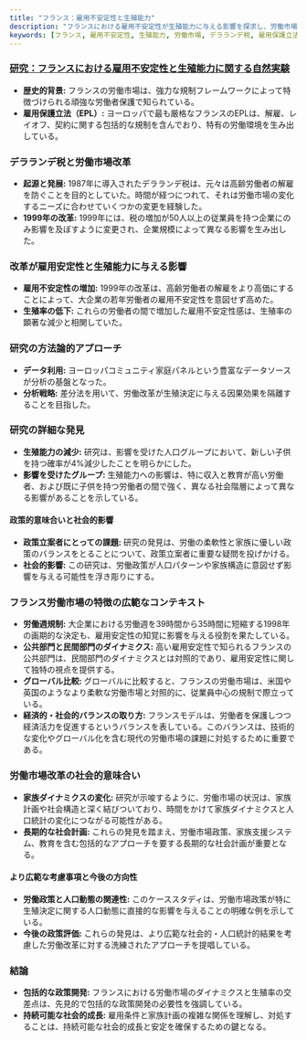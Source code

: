 ```yaml
---
title: "フランス：雇用不安定性と生殖能力"
description: "フランスにおける雇用不安定性が生殖能力に与える影響を探求し、労働市場改革と家族計画決定の意味合いに焦点を当てる。"
keywords: [フランス, 雇用不安定性, 生殖能力, 労働市場, デラランデ税, 雇用保護立法, 政策的意味合い, 社会的影響, 家族計画]
---
```


### [研究：フランスにおける雇用不安定性と生殖能力に関する自然実験](https://www.iza.org/publications/dp/13144/a-natural-experiment-on-job-insecurity-and-fertility-in-france)

* **歴史的背景:** フランスの労働市場は、強力な規制フレームワークによって特徴づけられる頑強な労働者保護で知られている。
* **雇用保護立法（EPL）:** ヨーロッパで最も厳格なフランスのEPLは、解雇、レイオフ、契約に関する包括的な規制を含んでおり、特有の労働環境を生み出している。

### **デラランデ税と労働市場改革**

* **起源と発展:** 1987年に導入されたデラランデ税は、元々は高齢労働者の解雇を防ぐことを目的としていた。時間が経つにつれて、それは労働市場の変化するニーズに合わせていくつかの変更を経験した。
* **1999年の改革:** 1999年には、税の増加が50人以上の従業員を持つ企業にのみ影響を及ぼすように変更され、企業規模によって異なる影響を生み出した。

### **改革が雇用安定性と生殖能力に与える影響**

* **雇用不安定性の増加:** 1999年の改革は、高齢労働者の解雇をより高価にすることによって、大企業の若年労働者の雇用不安定性を意図せず高めた。
* **生殖率の低下:** これらの労働者の間で増加した雇用不安定性感は、生殖率の顕著な減少と相関していた。

### **研究の方法論的アプローチ**

* **データ利用:** ヨーロッパコミュニティ家庭パネルという豊富なデータソースが分析の基盤となった。
* **分析戦略:** 差分法を用いて、労働改革が生殖決定に与える因果効果を隔離することを目指した。

### **研究の詳細な発見**

* **生殖能力の減少:** 研究は、影響を受けた人口グループにおいて、新しい子供を持つ確率が4%減少したことを明らかにした。
* **影響を受けたグループ:** 生殖能力への影響は、特に収入と教育が高い労働者、および既に子供を持つ労働者の間で強く、異なる社会階層によって異なる影響があることを示している。

#### **政策的意味合いと社会的影響**

* **政策立案者にとっての課題:** 研究の発見は、労働の柔軟性と家族に優しい政策のバランスをとることについて、政策立案者に重要な疑問を投げかける。
* **社会的影響:** この研究は、労働政策が人口パターンや家族構造に意図せず影響を与える可能性を浮き彫りにする。

### **フランス労働市場の特徴の広範なコンテキスト**

* **労働週規制:** 大企業における労働週を39時間から35時間に短縮する1998年の画期的な決定も、雇用安定性の知覚に影響を与える役割を果たしている。
* **公共部門と民間部門のダイナミクス:** 高い雇用安定性で知られるフランスの公共部門は、民間部門のダイナミクスとは対照的であり、雇用安定性に関して独特の視点を提供する。
* **グローバル比較:** グローバルに比較すると、フランスの労働市場は、米国や英国のようなより柔軟な労働市場と対照的に、従業員中心の規制で際立っている。
* **経済的・社会的バランスの取り方:** フランスモデルは、労働者を保護しつつ経済活力を促進するというバランスを表している。このバランスは、技術的な変化やグローバル化を含む現代の労働市場の課題に対処するために重要である。

### **労働市場改革の社会的意味合い**

* **家族ダイナミクスの変化:** 研究が示唆するように、労働市場の状況は、家族計画や社会構造と深く結びついており、時間をかけて家族ダイナミクスと人口統計の変化につながる可能性がある。
* **長期的な社会計画:** これらの発見を踏まえ、労働市場政策、家族支援システム、教育を含む包括的なアプローチを要する長期的な社会計画が重要となる。

#### **より広範な考慮事項と今後の方向性**

* **労働政策と人口動態の関連性:** このケーススタディは、労働市場政策が特に生殖決定に関する人口動態に直接的な影響を与えることの明確な例を示している。
* **今後の政策評価:** これらの発見は、より広範な社会的・人口統計的結果を考慮した労働改革に対する洗練されたアプローチを提唱している。

### **結論**

* **包括的な政策開発:** フランスにおける労働市場のダイナミクスと生殖率の交差点は、先見的で包括的な政策開発の必要性を強調している。
* **持続可能な社会的成長:** 雇用条件と家族計画の複雑な関係を理解し、対処することは、持続可能な社会的成長と安定を確保するための鍵となる。
